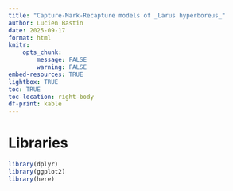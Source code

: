 ```yaml
---
title: "Capture-Mark-Recapture models of _Larus hyperboreus_"
author: Lucien Bastin
date: 2025-09-17
format: html
knitr:
    opts_chunk:
        message: FALSE
        warning: FALSE
embed-resources: TRUE
lightbox: TRUE
toc: TRUE
toc-location: right-body
df-print: kable
---
```


# Libraries

```r
library(dplyr)
library(ggplot2)
library(here)
```

